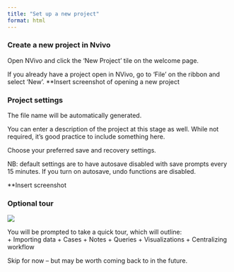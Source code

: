 ```yaml
---
title: "Set up a new project"
format: html
---
```


### Create a new project in Nvivo 

Open NVivo and click the ‘New Project’ tile on the welcome page. 

If you already have a project open in NVivo, go to ‘File’ on the ribbon and select ‘New’. 
**Insert screenshot of opening a new project 


### Project settings 

The file name will be automatically generated. 

You can enter a description of the project at this stage as well. While not required, it’s good practice to include something here.

Choose your preferred save and recovery settings. 

NB: default settings are to have autosave disabled with save prompts every 15 minutes. If you turn on autosave, undo functions are disabled. 

**Insert screenshot 


### Optional tour 

![](Images/Optional tour.png)

You will be prompted to take a quick tour, which will outline:  
  +	Importing data 
  + Cases 
  + Notes
  +	Queries
  + Visualizations 
  + Centralizing workflow

Skip for now – but may be worth coming back to in the future.

### 
